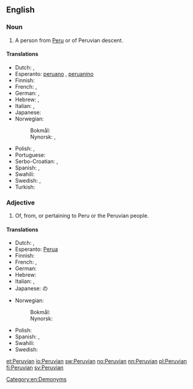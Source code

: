 ==English==

===Noun===
{{en-noun}}

# A person from [[Peru]] or of Peruvian descent.

====Translations====
{{trans-top|person from Peru}}
* Dutch: {{t+|nl|Peruaan|m}}, {{t+|nl|Peruaanse|f}}
* Esperanto: [[peruano]] {{qualifier|man or woman}}, [[peruanino]] {{qualifier|woman}}
* Finnish: {{t+|fi|perulainen}}
* French: {{t+|fr|Péruvien|m}}, {{t+|fr|Péruvienne|f}}
* German: {{t+|de|Peruaner|m}}, {{t+|de|Peruanerin|f}}
* Hebrew: {{t+|he|פרואני|m}}, {{t|he|פרואנית|f}}
* Italian: {{t|it|peruviano|m}}, {{t|it|peruviana|f}}
* Japanese: {{t|ja|ペルー人|tr=Perūjin}}
* Norwegian:
*: Bokmål: {{t+|nb|peruaner|m}}
*: Nynorsk: {{t+|nn|peruan|m}}, {{t+|nn|peruanar|m}}
{{trans-mid}}
* Polish: {{t+|pl|Peruwiańczyk|m}}, {{t+|pl|Peruwianka|f}}
* Portuguese: {{t+|pt|peruano|m}}
* Serbo-Croatian: {{t|sh|Peruanac|m}}, {{t|sh|Peruanka|f}}
* Spanish: {{t+|es|peruano|m}}, {{t|es|peruana|f}}
* Swahili: {{t+|sw|Mperuu}}
* Swedish: {{t+|sv|peruan|m}}, {{t+|sv|peruanska|f}}
* Turkish: {{t+|tr|Perulu}}
{{trans-bottom}}

===Adjective===
{{en-adj|-}}

# Of, from, or pertaining to Peru or the Peruvian people.

====Translations====
{{trans-top|pertaining to Peru}}
* Dutch: {{t+|nl|Peruaans}}, {{t+|nl|Peruaanse}}
* Esperanto: [[Perua]]
* Finnish: {{t+|fi|perulainen}}
* French: {{t+|fr|péruvien|m}}, {{t+|fr|péruvienne|f}}
* German: {{t+|de|peruanisch}}
* Hebrew: {{t|he|פרואנית|f}}
* Italian: {{t|it|peruviano|m}}, {{t|it|peruviana|f}}
* Japanese: {{t+|ja|ペルー|tr=Perū}}の
{{trans-mid}}
* Norwegian:
*: Bokmål: {{t+|nb|peruansk}}
*: Nynorsk: {{t+|nn|peruansk}}
* Polish: {{t+|pl|peruwiański|m}}
* Spanish: {{t+|es|peruano|m}}, {{t|es|peruana|f}}
* Swahili: {{t|sw|Kiperuu}}
* Swedish: {{t+|sv|peruansk}}
{{trans-bottom}}

[[Category:en:Demonyms]]

[[et:Peruvian]]
[[io:Peruvian]]
[[sw:Peruvian]]
[[no:Peruvian]]
[[nn:Peruvian]]
[[pl:Peruvian]]
[[fi:Peruvian]]
[[sv:Peruvian]]